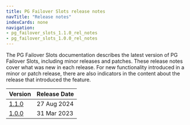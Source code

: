 ```yaml
---
title: PG Failover Slots release notes
navTitle: "Release notes"
indexCards: none
navigation:
- pg_failover_slots_1.1.0_rel_notes
- pg_failover_slots_1.0.0_rel_notes
---
```

The PG Failover Slots documentation describes the latest version of PG Failover Slots,
including minor releases and patches. These release notes
cover what was new in each release. For new functionality introduced
in a minor or patch release, there are also indicators in the content
about the release that introduced the feature.

|           Version           | Release Date |
| --------------------------- | ------------ |
| [1.1.0](pg_failover_slots_1.1.0_rel_notes) | 27 Aug 2024 |
| [1.0.0](pg_failover_slots_1.0.0_rel_notes) | 31 Mar 2023 |



